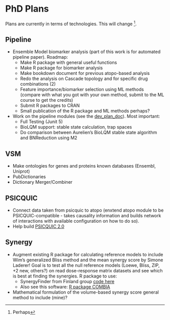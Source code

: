 # PhD Plans

Plans are currently in terms of technologies. This will change ^[Perhaps].

## Pipeline

- Ensemble Model biomarker analysis (part of this work is for automated pipeline
paper). Roadmap:
  - Make R package with general useful functions
  - Make R package for biomarker analysis
  - Make bookdown document for previous atopo-based analysis
  - Redo the analysis on Cascade topology and for specific drug combinations (2)
  - Feature importance/biomarker selection using ML methods (compare with what 
you got with your own method, submit to the ML course to get the credits)
  - Submit R packages to CRAN
  - Small publication of the R package and ML methods perhaps?
- Work on the pipeline modules (see the [dev_plan_doc](https://docs.google.com/document/d/1OUupR0b-28YB9pVAww77RMecnFN6A39MYjXMjljmvG4/edit?usp=sharing)). Most important:
    - Full Testing (Junit 5)
    - BioLQM support: stable state calculation, trap spaces
    - Do comparison between Aurelien's BioLQM stable state algorithm and 
BNReduction using M2

## VSM

- Make ontologies for genes and proteins known databases (Ensembl, Uniprot)
- PubDictionaries
- Dictionary Merger/Combiner

## PSICQUIC

- Connect data taken from psicquic to atopo (enxtend atopo module to be 
PSICQUIC-compatible - takes causality information and builds network of 
interactions with available configuration on how to do so).
- Help build [PSICQUIC 2.0](https://github.com/elixir-europe/BioHackathon/tree/master/interoperability/Prototyping%20the%20new%20PSICQUIC%202-0)

## Synergy
- Augment existing R package for calculating reference models to include Wim's 
generalized Bliss method and the mean synergy score by Simone Laderer! Goal 
is to test all the null reference models (Loewe, Bliss, ZIP, +2 new, others?) 
on read dose-response matrix datasets and see which is best at finding the 
synergies. R package to use:
  - SynergyFinder from Finland group [code here](https://github.com/google/synergyfinderengineered/)
  - Also see this software: [R package COMBIA](https://www.ncbi.nlm.nih.gov/pmc/articles/PMC5732778/)
- Mathematical formulation of the volume-based synergy score general method to
include (mine)?

